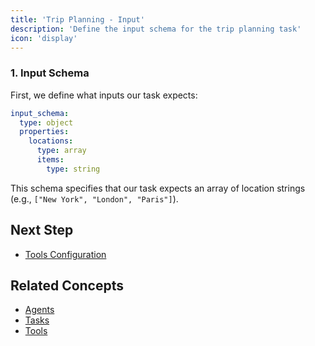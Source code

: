 ```yaml
---
title: 'Trip Planning - Input'
description: 'Define the input schema for the trip planning task'
icon: 'display'
---
```


### 1. Input Schema

First, we define what inputs our task expects:

```yaml
input_schema:
  type: object
  properties:
    locations:
      type: array
      items:
        type: string
```

This schema specifies that our task expects an array of location strings (e.g., `["New York", "London", "Paris"]`).

## Next Step

- [Tools Configuration](./trip-planning-tools)

## Related Concepts

- [Agents](/concepts/agents)
- [Tasks](/concepts/tasks)
- [Tools](/concepts/tools)

